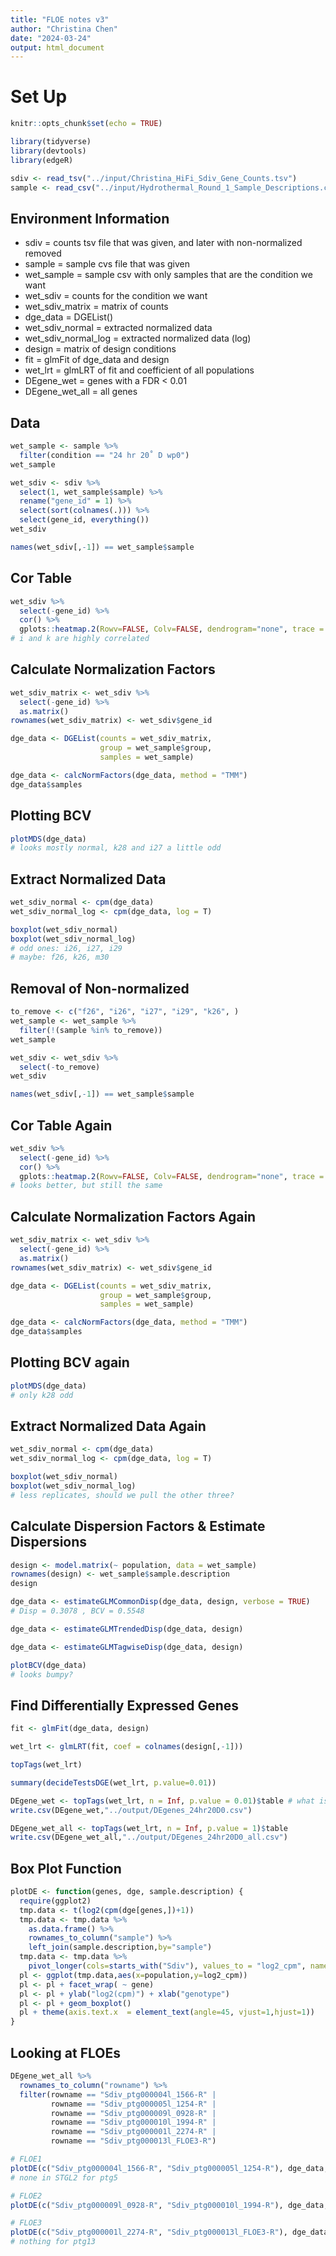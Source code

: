 ```yaml
---
title: "FLOE notes v3"
author: "Christina Chen"
date: "2024-03-24"
output: html_document
---
```


# Set Up

```r
knitr::opts_chunk$set(echo = TRUE)
```

```r
library(tidyverse)
library(devtools)
library(edgeR)
```

```r
sdiv <- read_tsv("../input/Christina_HiFi_Sdiv_Gene_Counts.tsv")
sample <- read_csv("../input/Hydrothermal_Round_1_Sample_Descriptions.csv")
```

## Environment Information

- sdiv = counts tsv file that was given, and later with non-normalized removed
- sample = sample cvs file that was given
- wet_sample = sample csv with only samples that are the condition we want
- wet_sdiv = counts for the condition we want
- wet_sdiv_matrix = matrix of counts
- dge_data = DGEList()
- wet_sdiv_normal = extracted normalized data
- wet_sdiv_normal_log = extracted normalized data (log)
- design = matrix of design conditions
- fit = glmFit of dge_data and design
- wet_lrt = glmLRT of fit and coefficient of all populations
- DEgene_wet = genes with a FDR < 0.01
- DEgene_wet_all = all genes

## Data

```r
wet_sample <- sample %>%
  filter(condition == "24 hr 20˚ D wp0")
wet_sample
```

```r
wet_sdiv <- sdiv %>%
  select(1, wet_sample$sample) %>%
  rename("gene_id" = 1) %>%
  select(sort(colnames(.))) %>%
  select(gene_id, everything())
wet_sdiv
```

```r
names(wet_sdiv[,-1]) == wet_sample$sample
```

## Cor Table

```r
wet_sdiv %>%
  select(-gene_id) %>%
  cor() %>%
  gplots::heatmap.2(Rowv=FALSE, Colv=FALSE, dendrogram="none", trace = "none", col=viridis::viridis(25, begin=.25), margins=c(7,8))
# i and k are highly correlated
```

## Calculate Normalization Factors

```r
wet_sdiv_matrix <- wet_sdiv %>%
  select(-gene_id) %>%
  as.matrix()
rownames(wet_sdiv_matrix) <- wet_sdiv$gene_id
```

```r
dge_data <- DGEList(counts = wet_sdiv_matrix,
                    group = wet_sample$group,
                    samples = wet_sample)

dge_data <- calcNormFactors(dge_data, method = "TMM")
dge_data$samples
```

## Plotting BCV

```r
plotMDS(dge_data)
# looks mostly normal, k28 and i27 a little odd
```

## Extract Normalized Data

```r
wet_sdiv_normal <- cpm(dge_data)
wet_sdiv_normal_log <- cpm(dge_data, log = T)
```

```r
boxplot(wet_sdiv_normal)
boxplot(wet_sdiv_normal_log)
# odd ones: i26, i27, i29
# maybe: f26, k26, m30
```

## Removal of Non-normalized

```r
to_remove <- c("f26", "i26", "i27", "i29", "k26", )
wet_sample <- wet_sample %>%
  filter(!(sample %in% to_remove))
wet_sample
```

```r
wet_sdiv <- wet_sdiv %>%
  select(-to_remove)
wet_sdiv
```

```r
names(wet_sdiv[,-1]) == wet_sample$sample
```

## Cor Table Again

```r
wet_sdiv %>%
  select(-gene_id) %>%
  cor() %>%
  gplots::heatmap.2(Rowv=FALSE, Colv=FALSE, dendrogram="none", trace = "none", col=viridis::viridis(25, begin=.25), margins=c(7,8))
# looks better, but still the same
```

## Calculate Normalization Factors Again

```r
wet_sdiv_matrix <- wet_sdiv %>%
  select(-gene_id) %>%
  as.matrix()
rownames(wet_sdiv_matrix) <- wet_sdiv$gene_id
```

```r
dge_data <- DGEList(counts = wet_sdiv_matrix,
                    group = wet_sample$group,
                    samples = wet_sample)

dge_data <- calcNormFactors(dge_data, method = "TMM")
dge_data$samples
```

## Plotting BCV again

```r
plotMDS(dge_data)
# only k28 odd
```

## Extract Normalized Data Again

```r
wet_sdiv_normal <- cpm(dge_data)
wet_sdiv_normal_log <- cpm(dge_data, log = T)
```

```r
boxplot(wet_sdiv_normal)
boxplot(wet_sdiv_normal_log)
# less replicates, should we pull the other three?
```

## Calculate Dispersion Factors & Estimate Dispersions

```r
design <- model.matrix(~ population, data = wet_sample)
rownames(design) <- wet_sample$sample.description
design
```

```r
dge_data <- estimateGLMCommonDisp(dge_data, design, verbose = TRUE)
# Disp = 0.3078 , BCV = 0.5548
```

```r
dge_data <- estimateGLMTrendedDisp(dge_data, design)
```

```r
dge_data <- estimateGLMTagwiseDisp(dge_data, design)
```

```r
plotBCV(dge_data)
# looks bumpy?
```

## Find Differentially Expressed Genes

```r
fit <- glmFit(dge_data, design)
```

```r
wet_lrt <- glmLRT(fit, coef = colnames(design[,-1]))
```

```r
topTags(wet_lrt)
```

```r
summary(decideTestsDGE(wet_lrt, p.value=0.01))
```

```r
DEgene_wet <- topTags(wet_lrt, n = Inf, p.value = 0.01)$table # what is n = Inf for
write.csv(DEgene_wet,"../output/DEgenes_24hr20D0.csv")
```

```r
DEgene_wet_all <- topTags(wet_lrt, n = Inf, p.value = 1)$table
write.csv(DEgene_wet_all,"../output/DEgenes_24hr20D0_all.csv")
```

## Box Plot Function

```r
plotDE <- function(genes, dge, sample.description) {
  require(ggplot2)
  tmp.data <- t(log2(cpm(dge[genes,])+1))
  tmp.data <- tmp.data %>%
    as.data.frame() %>%
    rownames_to_column("sample") %>%
    left_join(sample.description,by="sample")
  tmp.data <- tmp.data %>%
    pivot_longer(cols=starts_with("Sdiv"), values_to = "log2_cpm", names_to = "gene")
  pl <- ggplot(tmp.data,aes(x=population,y=log2_cpm))
  pl <- pl + facet_wrap( ~ gene)
  pl <- pl + ylab("log2(cpm)") + xlab("genotype")
  pl <- pl + geom_boxplot()
  pl + theme(axis.text.x  = element_text(angle=45, vjust=1,hjust=1))
}
```

## Looking at FLOEs

```r
DEgene_wet_all %>%
  rownames_to_column("rowname") %>%
  filter(rowname == "Sdiv_ptg000004l_1566-R" | 
         rowname == "Sdiv_ptg000005l_1254-R" | 
         rowname == "Sdiv_ptg000009l_0928-R" | 
         rowname == "Sdiv_ptg000010l_1994-R" | 
         rowname == "Sdiv_ptg000001l_2274-R" | 
         rowname == "Sdiv_ptg000013l_FLOE3-R")
```


```r
# FLOE1
plotDE(c("Sdiv_ptg000004l_1566-R", "Sdiv_ptg000005l_1254-R"), dge_data, wet_sample)
# none in STGL2 for ptg5

# FLOE2
plotDE(c("Sdiv_ptg000009l_0928-R", "Sdiv_ptg000010l_1994-R"), dge_data, wet_sample)

# FLOE3
plotDE(c("Sdiv_ptg000001l_2274-R", "Sdiv_ptg000013l_FLOE3-R"), dge_data, wet_sample)
# nothing for ptg13
```